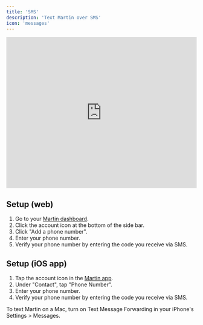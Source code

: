 ```yaml
---
title: 'SMS'
description: 'Text Martin over SMS'
icon: 'messages'
---
```


<iframe
  width="100%"
  height="400"
  src="https://www.youtube.com/embed/QI379BuWXOk?si=v0HQr3K9XVFEXjwz"
  title="YouTube video player"
  frameborder="0"
  allow="accelerometer; autoplay; clipboard-write; encrypted-media; gyroscope; picture-in-picture"
  allowfullscreen
  ></iframe>

## Setup (web)

1. Go to your [Martin dashboard](https://app.trymartin.com).
2. Click the account icon at the bottom of the side bar.
3. Click "Add a phone number".
4. Enter your phone number.
5. Verify your phone number by entering the code you receive via SMS.

## Setup (iOS app)

1. Tap the account icon in the [Martin app](https://trymartin.com/#section-1).
2. Under "Contact", tap "Phone Number".
3. Enter your phone number.
4. Verify your phone number by entering the code you receive via SMS.

<Tip>
    To text Martin on a Mac, turn on Text Message Forwarding in your iPhone's Settings > Messages.
</Tip>
